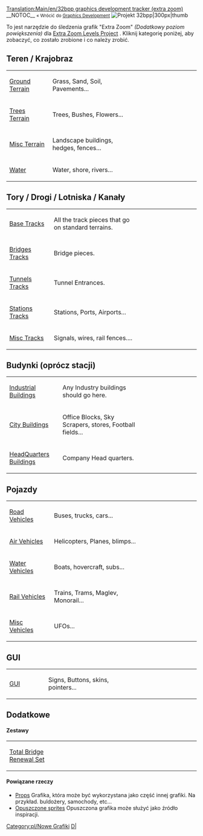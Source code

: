 <!--{{outdated|References outdated forum threads etc.  The 32bpp project referred to in this section is, as of 2017, dead}}-->{{nieaktualizowane/Pl|Odnośniki do przestarzałych wątków na forum itp. Projekt 32bpp, o którym mowa w tej sekcji, od 2017 r. W stanie zaniku}}

[[Translation:Main/en/32bpp graphics development tracker (extra zoom)]]
{{en/-}}
__NOTOC__
<small>« Wrócić do [[Main/pl/Rozwój Graficzny|Graphics Development]]</small>  [[File:en/OpenTTD 32bpp.png|Projekt 32bpp|300px|thumb]]


To jest narzędzie do śledzenia grafik "Extra Zoom" ''(Dodatkowy poziom powiększenia)'' dla [[Main/pl/Rozgrywka z grafiką 32 bpp|Extra Zoom Levels Project]] .
Kliknij kategorię poniżej, aby zobaczyć, co zostało zrobione i co należy zrobić.


  



==Teren / Krajobraz==
{| style="background:#FFFFFF; text-align:left"
|width="150"|[[Main/en/Ground Terrain (New Graphics)|Ground Terrain]] 
|width="380"|Grass, Sand, Soil, Pavements...
|width="300"|{{en/Progress bar 32bpp tracker|ground terrain|style=font-size:75%;}}
|-
|[[Main/en/Trees Terrain (New Graphics)|Trees Terrain]]
|Trees, Bushes, Flowers...
|{{en/Progress bar 32bpp tracker|trees terrain|style=font-size:75%;}}
|-
|[[Main/en/Misc Terrain (New Graphics)|Misc Terrain]]
|Landscape buildings, hedges, fences...
|{{en/Progress bar 32bpp tracker|misc terrain|style=font-size:75%;}}
|-
|[[Main/en/Water (New Graphics)|Water]]
|Water, shore, rivers...
|{{en/Progress bar 32bpp tracker|water|style=font-size:75%;}}
|}

==Tory / Drogi / Lotniska / Kanały==
{| style="background:#FFFFFF; text-align:left"
|width="150"|[[Main/en/Base Tracks (New Graphics)|Base Tracks]] 
|width="380"|All the track pieces that go on standard terrains.
|width="300"|{{en/Progress bar 32bpp tracker|base tracks|style=font-size:75%;}}
|-
|[[Main/en/Bridges Tracks (New Graphics)|Bridges Tracks]]
|Bridge pieces.
|{{en/Progress bar 32bpp tracker|bridges tracks|style=font-size:75%;}}
|-
|[[Main/en/Tunnels Tracks (New Graphics)|Tunnels Tracks]]
|Tunnel Entrances.
|{{en/Progress bar 32bpp tracker|tunnels tracks|style=font-size:75%;}}
|-
|[[Main/en/Stations Tracks (New Graphics)|Stations Tracks]]
|Stations, Ports, Airports...
|{{en/Progress bar 32bpp tracker|stations tracks|style=font-size:75%;}}
|-
|[[Main/en/Misc Tracks (New Graphics)|Misc Tracks]]
|Signals, wires, rail fences....
|{{en/Progress bar 32bpp tracker|misc tracks|style=font-size:75%;}}
|}

==Budynki (oprócz stacji)==
{| style="background:#FFFFFF; text-align:left"
|width="150"|[[Main/en/Industrial Buildings (New Graphics)|Industrial Buildings]]
|width="380"|Any Industry buildings should go here.
|width="300"|{{en/Progress bar 32bpp tracker|industrial|style=font-size:75%;}}
|-
|[[Main/en/City Buildings (New Graphics)|City Buildings]]
|Office Blocks, Sky Scrapers, stores, Football fields...
|{{en/Progress bar 32bpp tracker|city buildings|style=font-size:75%;}}
|-
|[[Main/en/HeadQuarters Buildings (New Graphics)|HeadQuarters Buildings]]
|Company Head quarters.
|{{en/Progress bar 32bpp tracker|headquarter|style=font-size:75%;}}
|}

==Pojazdy==
{| style="background:#FFFFFF; text-align:left"
|width="150"|[[Main/en/Road Vehicles (New Graphics)|Road Vehicles]]
|width="380"|Buses, trucks, cars...
|width="300"|{{en/Progress bar 32bpp tracker|road vehicles|style=font-size:75%;}}
|-
|[[Main/en/Air Vehicles (New Graphics)|Air Vehicles]]
|Helicopters, Planes, blimps...
|{{en/Progress bar 32bpp tracker|air vehicles|style=font-size:75%;}}
|-
|[[Main/en/Water Vehicles (New Graphics)|Water Vehicles]]
|Boats, hovercraft, subs...
|{{en/Progress bar 32bpp tracker|water vehicles|style=font-size:75%;}}
|-
|[[Main/en/Rail Vehicles (New Graphics)|Rail Vehicles]]
|Trains, Trams, Maglev, Monorail...
|{{en/Progress bar 32bpp tracker|rail vehicles|style=font-size:75%;}}
|-
|[[Main/en/Misc Vehicles (New Graphics)|Misc Vehicles]]
|UFOs...
|{{en/Progress bar 32bpp tracker|misc tracks|style=font-size:75%;}}
|}

==GUI==
{| style="background:#FFFFFF; text-align:left"
|width="150"|[[Main/en/GUI (New Graphics)|GUI]]
|width="380"|Signs, Buttons, skins, pointers... <!-- No faces? -->
|width="300"|{{en/Progress bar 32bpp tracker|gui|style=font-size:75%;}}
|}

==Dodatkowe==
==== Zestawy ====
{| style="background:#FFFFFF; text-align:left"
|width="150"|[[Main/en/32bpp graphics for Total Bridge Renewal Set|Total Bridge Renewal Set]]
|width="380"|
|width="300"|{{en/Progress bar 32bpp tracker|total bridge renewal set|style=font-size:75%;}}
|}

====Powiązane rzeczy====
* [[Main/pl/Rekwizyty (Nowe Grafik)|Props]] Grafika, która może być wykorzystana jako część innej grafiki. Na przykład. buldożery, samochody, etc...
* [[Main/pl/Opuszczone budowle 32bpp|Opuszczone sprites]] Opuszczona grafika może służyć jako źródło inspiracji.


<!--{{en/Navbox Graphics Development}}-->{{pl/Navbox Programowanie grafik}}

<!--[[Category:en/New Graphics]][[Category:en/32bpp Graphics Developer resources|D|]]-->[[Category:pl/Nowe Grafiki]][[Category:pl/zasoby Twórców Grafik 32bpp|D|]]